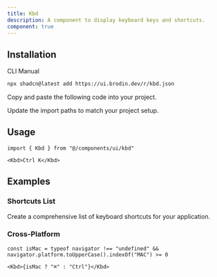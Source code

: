 ```yaml
---
title: Kbd
description: A component to display keyboard keys and shortcuts.
component: true
---
```


<ComponentPreview
  name="kbd-demo"
  title="Kbd"
  description="A default keyboard key display"
/>

## Installation

<CodeTabs>

<TabsList>
  <TabsTrigger value="cli">CLI</TabsTrigger>
  <TabsTrigger value="manual">Manual</TabsTrigger>
</TabsList>
<TabsContent value="cli">

```bash
npx shadcn@latest add https://ui.brodin.dev/r/kbd.json
```

</TabsContent>

<TabsContent value="manual">

<Steps>

<Step>Copy and paste the following code into your project.</Step>

<ComponentSource name="kbd" title="components/ui/kbd.tsx" />

<Step>Update the import paths to match your project setup.</Step>

</Steps>

</TabsContent>

</CodeTabs>

## Usage

```tsx
import { Kbd } from "@/components/ui/kbd"
```

```tsx
<Kbd>Ctrl K</Kbd>
```

## Examples

### Shortcuts List

Create a comprehensive list of keyboard shortcuts for your application.

<ComponentPreview
  name="kbd-shortcuts"
  title="Kbd Shortcuts"
  description="A list of common keyboard shortcuts"
/>

### Cross-Platform

```tsx
const isMac = typeof navigator !== "undefined" && navigator.platform.toUpperCase().indexOf("MAC") >= 0

<Kbd>{isMac ? "⌘" : "Ctrl"}</Kbd>
```
